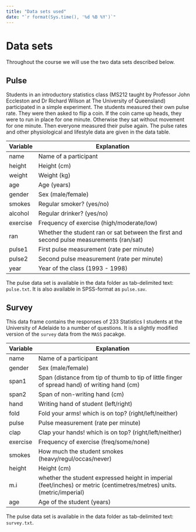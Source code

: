 ```yaml
---
title: "Data sets used"
date: "`r format(Sys.time(), '%d %B %Y')`"
---
```


# Data sets

Throughout the course we will use the two data sets described below.

## Pulse

Students in an introductory statistics class (MS212 taught by Professor John Eccleston and Dr Richard Wilson at The University of Queensland) participated in a simple experiment. The students measured their own pulse rate. They were then asked to flip a coin. If the coin came up heads, they were to run in place for one minute. Otherwise they sat without movement for one minute. Then everyone measured their pulse again. The pulse rates and other physiological and lifestyle data are given in the data table.

|Variable | Explanation |
|---|-----------------------------------------------------|
| name | Name of a participant |
| height	  |	Height (cm) |
| weight	  |	Weight (kg) |
| age	    |	Age (years) |
| gender	  |	Sex (male/female) |
| smokes	  |	Regular smoker? (yes/no) |
| alcohol	|	Regular drinker? (yes/no) |
| exercise	|	Frequency of exercise (high/moderate/low) |
| ran	    |	Whether the student ran or sat between the first and second pulse measurements (ran/sat) |
| pulse1  	|	First pulse measurement (rate per minute) |
| pulse2	  |	Second pulse measurement (rate per minute) |
| year		  | Year of the class (1993 - 1998) |

The pulse data set is available in the data folder as tab-delimited text: `pulse.txt`. It is also available in SPSS-format as `pulse.sav`.


## Survey

This data frame contains the responses of 233 Statistics I students at the University of Adelaide to a number of questions. It is a slightly modified version of the `survey` data from the `MASS` pacakge.

|Variable | Explanation |
|---|-----------------------------------------------------|
| name | Name of a participant  |
| gender	  |	Sex (male/female) |
| span1   | Span (distance from tip of thumb to tip of little finger of spread hand) of writing hand (cm) | 
| span2   | Span of non-writing hand (cm) | 
| hand  | Writing hand of student (left/right) |
| fold | Fold your arms! which is on top? (right/left/neither) |
| pulse  	|	Pulse measurement (rate per minute)|
| clap | Clap your hands! which is on top? (right/left/neither) |
| exercise	|	Frequency of exercise (freq/some/none)|
| smokes	  |	How much the student smokes (heavy/regul/occas/never)|
| height	  |	Height (cm) |
| m.i	  |	whether the student expressed height in imperial (feet/inches) or metric (centimetres/metres) units. (metric/imperial) |
| age	    |	Age of the student (years)|

The pulse data set is available in the data folder as tab-delimited text: `survey.txt`.
